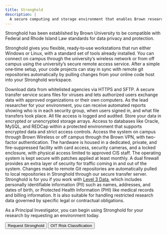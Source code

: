 ```yaml
---
title: Stronghold
description: |
  A secure computing and storage environment that enables Brown researchers to analyze sensitive data while complying with regulatory or contractual requirements.
---
```


<ContentSection title="Why Use Stronghold?">
Stronghold has been established by Brown University to be compatible with Federal and Rhode Island Law standards for
data privacy and protection.

Stronghold gives you flexible, ready‑to‑use workstations that run either Windows or Linux, with a standard set of tools
already installed. You can connect on campus through the university’s wireless network or from off campus using the
university’s secure remote access service. After a simple one‑time setup, your code projects can stay in sync with remote
git repositories automatically by pulling changes from your online code host into your Stronghold workspace.

</ContentSection>

<ContentSection title="Security Features">
<CardGroup>
  <StyledCard size="lg" iconName="FaArrowsAltH" title="Secure Data Exchange">
    Download data from whitelisted agencies via HTTPS and SFTP. A secure transfer service scans files for viruses and
    lets authorized users exchange data with approved organizations or their own computers.
  </StyledCard>

  <StyledCard size="lg" iconName="FaEye" title="Monitoring, Auditing & Activity Reporting">
    As the lead researcher for your environment, you can receive automated reports showing who is in each security
    group, when users signed in, and what file transfers took place. All file access is logged and audited.
  </StyledCard>

  <StyledCard size="lg" iconName="FaBoxes" title="Protected Data Services & Storage">
    Store your data in encrypted or unencrypted storage arrays. Access to databases like Oracle, MySQL, and REDCap
    within a protected environment that supports encrypted data and strict access controls.
  </StyledCard>

  <StyledCard size="lg" iconName="FaWifi" title="Secure Access & Identity">
      Access the system on campus through Brown Wireless or off campus through the Brown VPN, with two-factor
      authentication.
  </StyledCard>

  <StyledCard size="lg" iconName="FaNetworkWired" title="Facility, System, & Network Security">
        The hardware is housed in a dedicated, private, and fire-suppressed facility with card access, security
        cameras, and a locked enclosure, with physical access limited to approved CIS staff. The operating system is
        kept secure with patches applied at least monthly. A dual firewall provides an extra layer of security for
        traffic coming in and out of the system.
  </StyledCard>

  <StyledCard size="lg" iconName="FaCodeBranch" title="Automated Git Sync">
        Changes made to remote Git repositories are automatically pulled to local repositories in Stronghold through our
        secure transfer server.
  </StyledCard>
</CardGroup>
</ContentSection>

<ContentSection title="Is Stronghold Right for You?">
Stronghold is for you if you work with
<a href="https://it.brown.edu/policies/data-risk-classifications" target="_blank" rel="noopener noreferrer">Level 3 Data</a>,
which includes personally identifiable information (PII) such as names, addresses, and dates of birth, or Protected Health
Information (PHI) like medical records and billing information. It is also suitable for handling restricted research
data governed by specific legal or contractual obligations.

As a Principal Investigator, you can begin using Stronghold for your research by requesting an environment today.

<ButtonGroup>
<Button href="https://brown.atlassian.net/servicedesk/customer/portal/22/group/62/create/256">Request Stronghold</Button>
<Button variant="primary_outlined" href="https://it.brown.edu/computing-policies/risk-classifications">
    OIT Risk Classification
</Button>
</ButtonGroup>


</ContentSection>
